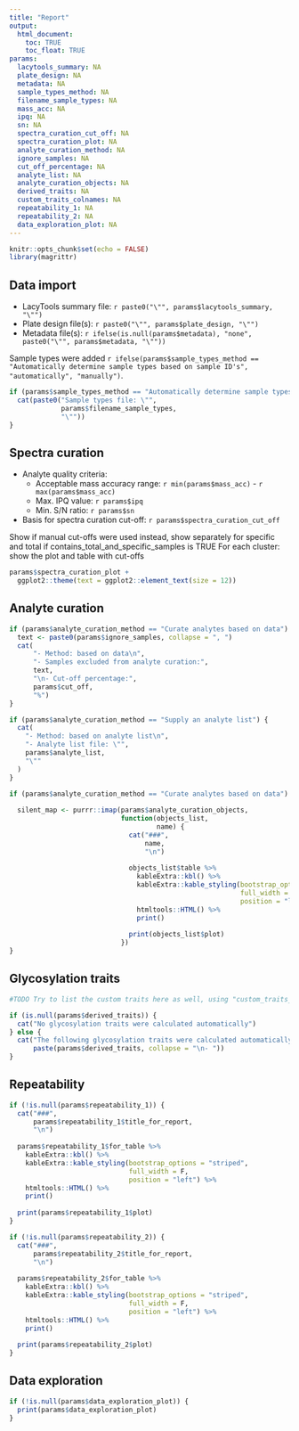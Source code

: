 ```yaml
---
title: "Report"
output: 
  html_document:
    toc: TRUE
    toc_float: TRUE
params: 
  lacytools_summary: NA
  plate_design: NA
  metadata: NA
  sample_types_method: NA
  filename_sample_types: NA
  mass_acc: NA
  ipq: NA
  sn: NA
  spectra_curation_cut_off: NA
  spectra_curation_plot: NA
  analyte_curation_method: NA
  ignore_samples: NA
  cut_off_percentage: NA
  analyte_list: NA
  analyte_curation_objects: NA
  derived_traits: NA
  custom_traits_colnames: NA
  repeatability_1: NA
  repeatability_2: NA
  data_exploration_plot: NA
---
```


```r
knitr::opts_chunk$set(echo = FALSE)
library(magrittr)
```

## Data import

-   LacyTools summary file: `r paste0("\"", params$lacytools_summary, "\"")`
-   Plate design file(s): `r paste0("\"", params$plate_design, "\"")`
-   Metadata file(s): `r ifelse(is.null(params$metadata), "none", paste0("\"", params$metadata, "\""))`

Sample types were added `r ifelse(params$sample_types_method == "Automatically determine sample types based on sample ID's", "automatically", "manually")`.

```r

if (params$sample_types_method == "Automatically determine sample types based on sample ID's") {
  cat(paste0("Sample types file: \"",
             params$filename_sample_types,
             "\""))
}

```

## Spectra curation

-   Analyte quality criteria:
    -   Acceptable mass accuracy range: `r min(params$mass_acc)` - `r max(params$mass_acc)`
    -   Max. IPQ value: `r params$ipq`
    -   Min. S/N ratio: `r params$sn`
-   Basis for spectra curation cut-off: `r params$spectra_curation_cut_off`

Show if manual cut-offs were used instead, show separately for specific and total if contains_total_and_specific_samples is TRUE For each cluster: show the plot and table with cut-offs

```r

params$spectra_curation_plot +
  ggplot2::theme(text = ggplot2::element_text(size = 12))

```

## Analyte curation

```r

if (params$analyte_curation_method == "Curate analytes based on data") {
  text <- paste0(params$ignore_samples, collapse = ", ")
  cat(
      "- Method: based on data\n",
      "- Samples excluded from analyte curation:",
      text,
      "\n- Cut-off percentage:",
      params$cut_off,
      "%")
}

if (params$analyte_curation_method == "Supply an analyte list") {
  cat(
    "- Method: based on analyte list\n",
    "- Analyte list file: \"",
    params$analyte_list,
    "\""
  )
}

```

```r

if (params$analyte_curation_method == "Curate analytes based on data") {
  
  silent_map <- purrr::imap(params$analyte_curation_objects, 
                            function(objects_list,
                                     name) {
                              cat("###",
                                  name,
                                  "\n")
                              
                              objects_list$table %>% 
                                kableExtra::kbl() %>% 
                                kableExtra::kable_styling(bootstrap_options = "striped", 
                                                          full_width = F, 
                                                          position = "left") %>% 
                                htmltools::HTML() %>% 
                                print()
                              
                              print(objects_list$plot)
                            })
}

```

## Glycosylation traits

```r

#TODO Try to list the custom traits here as well, using "custom_traits_colnames"

if (is.null(params$derived_traits)) {
  cat("No glycosylation traits were calculated automatically")
} else {
  cat("The following glycosylation traits were calculated automatically:\n\n- ",
      paste(params$derived_traits, collapse = "\n- "))
}

```

## Repeatability

```r

if (!is.null(params$repeatability_1)) {
  cat("###",
      params$repeatability_1$title_for_report,
      "\n")
  
  params$repeatability_1$for_table %>% 
    kableExtra::kbl() %>% 
    kableExtra::kable_styling(bootstrap_options = "striped", 
                              full_width = F, 
                              position = "left") %>% 
    htmltools::HTML() %>% 
    print()
  
  print(params$repeatability_1$plot)
}

```

```r

if (!is.null(params$repeatability_2)) {
  cat("###",
      params$repeatability_2$title_for_report,
      "\n")
  
  params$repeatability_2$for_table %>% 
    kableExtra::kbl() %>% 
    kableExtra::kable_styling(bootstrap_options = "striped", 
                              full_width = F, 
                              position = "left") %>% 
    htmltools::HTML() %>% 
    print()
  
  print(params$repeatability_2$plot)
}

```

## Data exploration

```r

if (!is.null(params$data_exploration_plot)) {
  print(params$data_exploration_plot)
}

```
